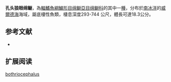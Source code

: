 {{Speciesbox
| name = 孔头狼眼绵鳚
| image = 
| status = NE
| status_system = IUCN3.1
| genus = Ophthalmolycus
| species = bothriocephalus
| authority = [[Pappenheim|Pappenheim]], 1912
| synonyms = *''Lycodes bothriocephalus''<br /><small>Pappenheim, 1912</small>
}}

'''孔头狼眼绵鳚'''，為[[輻鰭魚綱|輻鰭魚綱]][[鱸形目|鱸形目]][[绵鳚亞目|绵鳚亞目]][[绵鳚科|绵鳚科]]的其中一[[種|種]]，分布於[[南冰洋|南冰洋]]的[[威爾德海|威爾德海]]海域，屬底棲性魚類，棲息深度293-744 公尺，體長可達18.3公分。

==参考文献==
*{{FishBase_species|genus=Ophthalmolycus|species=bothriocephalus|year=2012|month=3}}

== 扩展阅读 ==
{{refbegin}}
{{wikispecies-inline|Ophthalmolycus bothriocephalus|孔头狼眼绵鳚}}
{{refend}}
{{Taxonbar|from=Q1110243}}

[[Category:狼眼绵鳚属|bothriocephalus]]


{{鱸形目小作品}}